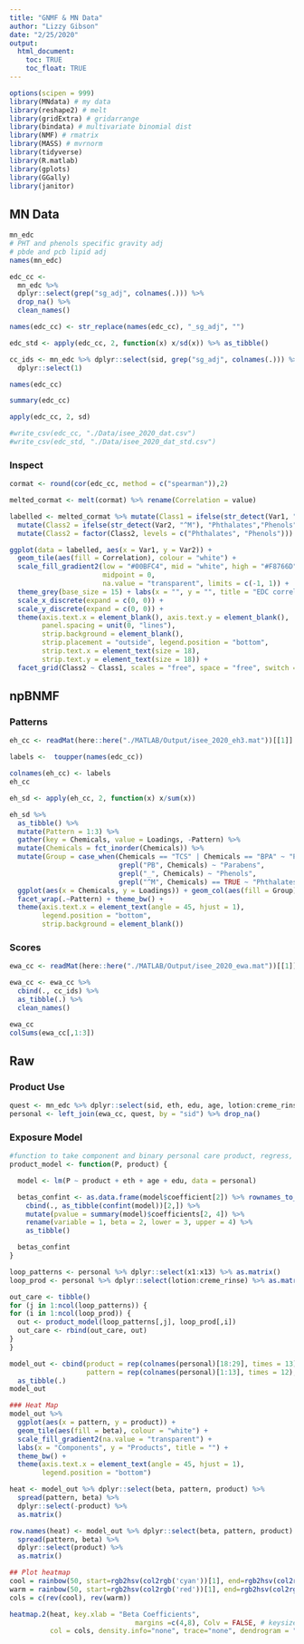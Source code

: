 ```yaml
---
title: "GNMF & MN Data"
author: "Lizzy Gibson"
date: "2/25/2020"
output: 
  html_document:
    toc: TRUE
    toc_float: TRUE
---
```


```r
options(scipen = 999)
library(MNdata) # my data
library(reshape2) # melt
library(gridExtra) # gridarrange
library(bindata) # multivariate binomial dist
library(NMF) # rmatrix
library(MASS) # mvrnorm
library(tidyverse)
library(R.matlab)
library(gplots)
library(GGally)
library(janitor)
```

## MN Data

```r
mn_edc
# PHT and phenols specific gravity adj
# pbde and pcb lipid adj
names(mn_edc)

edc_cc <- 
  mn_edc %>% 
  dplyr::select(grep("sg_adj", colnames(.))) %>% 
  drop_na() %>% 
  clean_names()

names(edc_cc) <- str_replace(names(edc_cc), "_sg_adj", "")

edc_std <- apply(edc_cc, 2, function(x) x/sd(x)) %>% as_tibble()

cc_ids <- mn_edc %>% dplyr::select(sid, grep("sg_adj", colnames(.))) %>% drop_na() %>% 
  dplyr::select(1)

names(edc_cc)
```

```r
summary(edc_cc)

apply(edc_cc, 2, sd)
```

```r
#write_csv(edc_cc, "./Data/isee_2020_dat.csv")
#write_csv(edc_std, "./Data/isee_2020_dat_std.csv")
```

### Inspect

```r
cormat <- round(cor(edc_cc, method = c("spearman")),2)

melted_cormat <- melt(cormat) %>% rename(Correlation = value)

labelled <- melted_cormat %>% mutate(Class1 = ifelse(str_detect(Var1, "^m"), "Phthalates", "Phenols")) %>%
  mutate(Class2 = ifelse(str_detect(Var2, "^M"), "Phthalates","Phenols")) %>%
  mutate(Class2 = factor(Class2, levels = c("Phthalates", "Phenols")))

ggplot(data = labelled, aes(x = Var1, y = Var2)) +
  geom_tile(aes(fill = Correlation), colour = "white") +
  scale_fill_gradient2(low = "#00BFC4", mid = "white", high = "#F8766D",
                       midpoint = 0,
                       na.value = "transparent", limits = c(-1, 1)) +
  theme_grey(base_size = 15) + labs(x = "", y = "", title = "EDC correlations in Mothers & Newborns") +
  scale_x_discrete(expand = c(0, 0)) +
  scale_y_discrete(expand = c(0, 0)) +
  theme(axis.text.x = element_blank(), axis.text.y = element_blank(),
        panel.spacing = unit(0, "lines"),
        strip.background = element_blank(),
        strip.placement = "outside", legend.position = "bottom",
        strip.text.x = element_text(size = 18),
        strip.text.y = element_text(size = 18)) +
  facet_grid(Class2 ~ Class1, scales = "free", space = "free", switch = "both")
```

## npBNMF

### Patterns

```r
eh_cc <- readMat(here::here("./MATLAB/Output/isee_2020_eh3.mat"))[[1]]

labels <-  toupper(names(edc_cc))

colnames(eh_cc) <- labels
eh_cc

eh_sd <- apply(eh_cc, 2, function(x) x/sum(x))
```

```r
eh_sd %>% 
  as_tibble() %>% 
  mutate(Pattern = 1:3) %>% 
  gather(key = Chemicals, value = Loadings, -Pattern) %>%
  mutate(Chemicals = fct_inorder(Chemicals)) %>% 
  mutate(Group = case_when(Chemicals == "TCS" | Chemicals == "BPA" ~ "Phenols", 
                           grepl("PB", Chemicals) ~ "Parabens",
                           grepl("_", Chemicals) ~ "Phenols",
                           grepl("^M", Chemicals) == TRUE ~ "Phthalates")) %>% 
  ggplot(aes(x = Chemicals, y = Loadings)) + geom_col(aes(fill = Group)) +
  facet_wrap(.~Pattern) + theme_bw() +
  theme(axis.text.x = element_text(angle = 45, hjust = 1),
        legend.position = "bottom",
        strip.background = element_blank())
```

### Scores

```r
ewa_cc <- readMat(here::here("./MATLAB/Output/isee_2020_ewa.mat"))[[1]]

ewa_cc <- ewa_cc %>%
  cbind(., cc_ids) %>% 
  as_tibble(.) %>% 
  clean_names()

ewa_cc
colSums(ewa_cc[,1:3])
```

## Raw

### Product Use

```r
quest <- mn_edc %>% dplyr::select(sid, eth, edu, age, lotion:creme_rinse)
personal <- left_join(ewa_cc, quest, by = "sid") %>% drop_na()
```

### Exposure Model

```r
#function to take component and binary personal care product, regress, and output as tibble
product_model <- function(P, product) {

  model <- lm(P ~ product + eth + age + edu, data = personal)

  betas_confint <- as.data.frame(model$coefficient[2]) %>% rownames_to_column() %>% 
    cbind(., as_tibble(confint(model))[2,]) %>%
    mutate(pvalue = summary(model)$coefficients[2, 4]) %>% 
    rename(variable = 1, beta = 2, lower = 3, upper = 4) %>% 
    as_tibble()

  betas_confint
}

loop_patterns <- personal %>% dplyr::select(x1:x13) %>% as.matrix()
loop_prod <- personal %>% dplyr::select(lotion:creme_rinse) %>% as.matrix()

out_care <- tibble()
for (j in 1:ncol(loop_patterns)) {
for (i in 1:ncol(loop_prod)) {
  out <- product_model(loop_patterns[,j], loop_prod[,i])
  out_care <- rbind(out_care, out)
}
}

model_out <- cbind(product = rep(colnames(personal)[18:29], times = 13), 
                   pattern = rep(colnames(personal)[1:13], times = 12), out_care) %>% 
  as_tibble(.)
model_out
```

```r
### Heat Map
model_out %>% 
  ggplot(aes(x = pattern, y = product)) + 
  geom_tile(aes(fill = beta), colour = "white") + 
  scale_fill_gradient2(na.value = "transparent") +
  labs(x = "Components", y = "Products", title = "") + 
  theme_bw() +
  theme(axis.text.x = element_text(angle = 45, hjust = 1),
        legend.position = "bottom")
```

```r
heat <- model_out %>% dplyr::select(beta, pattern, product) %>% 
  spread(pattern, beta) %>%
  dplyr::select(-product) %>% 
  as.matrix()

row.names(heat) <- model_out %>% dplyr::select(beta, pattern, product) %>% 
  spread(pattern, beta) %>%
  dplyr::select(product) %>% 
  as.matrix()

## Plot heatmap 
cool = rainbow(50, start=rgb2hsv(col2rgb('cyan'))[1], end=rgb2hsv(col2rgb('blue'))[1])
warm = rainbow(50, start=rgb2hsv(col2rgb('red'))[1], end=rgb2hsv(col2rgb('yellow'))[1])
cols = c(rev(cool), rev(warm))

heatmap.2(heat, key.xlab = "Beta Coefficients", 
                               margins =c(4,8), Colv = FALSE, # keysize = 1.25,
          col = cols, density.info="none", trace="none", dendrogram = "none", key.title = "")
```
